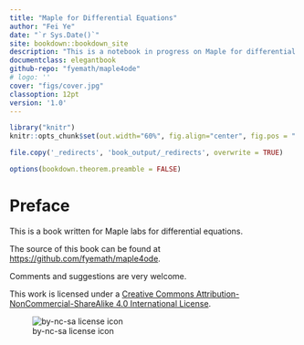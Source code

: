 ```yaml
--- 
title: "Maple for Differential Equations"
author: "Fei Ye"
date: "`r Sys.Date()`"
site: bookdown::bookdown_site
description: "This is a notebook in progress on Maple for differential equations. This notebook was created using bookdown"
documentclass: elegantbook
github-repo: "fyemath/maple4ode"
# logo: ''
cover: "figs/cover.jpg"
classoption: 12pt
version: '1.0'
---
```


```r
library("knitr")
knitr::opts_chunk$set(out.width="60%", fig.align="center", fig.pos = "!H", out.extra = "")
```

```r
file.copy('_redirects', 'book_output/_redirects', overwrite = TRUE)
```

```r
options(bookdown.theorem.preamble = FALSE)
```

\mainmatter

\hypersetup{pageanchor=true}

\captionsetup[figure]{labelformat=empty}
\captionsetup[subfigure]{labelformat=empty}

# Preface {-}

This is a book written for Maple labs for differential equations.

The source of this book can be found at [https://github.com/fyemath/maple4ode](https://github.com/fyemath/maple4ode).

Comments and suggestions are very welcome.

This work is licensed under a [Creative Commons Attribution-NonCommercial-ShareAlike 4.0 International License](https://creativecommons.org/licenses/by-nc-sa/4.0/).

![by-nc-sa license icon](figs/by-nc-sa.png)
